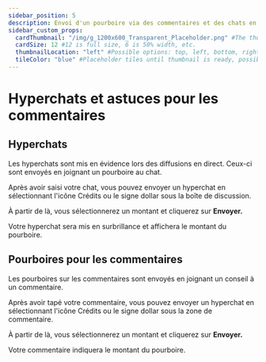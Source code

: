 ```yaml
---
sidebar_position: 5
description: Envoi d'un pourboire via des commentaires et des chats en direct.
sidebar_custom_props:
  cardThumbnail: "/img/g_1200x600_Transparent_Placeholder.png" #The thumbnail on the category card.
  cardSize: 12 #12 is full size, 6 is 50% width, etc.
  thumbnailLocation: "left" #Possible options: top, left, bottom, right, none
  tileColor: "blue" #Placeholder tiles until thumbnail is ready, possible options: blue, cream, darkpurple, lightpurple, mauve, orange, pink, none
---
```


# Hyperchats et astuces pour les commentaires

## Hyperchats

Les hyperchats sont mis en évidence lors des diffusions en direct. Ceux-ci sont envoyés en joignant un pourboire au chat.

Après avoir saisi votre chat, vous pouvez envoyer un hyperchat en sélectionnant l'icône Crédits ou le signe dollar sous la boîte de discussion.

À partir de là, vous sélectionnerez un montant et cliquerez sur **Envoyer.**

Votre hyperchat sera mis en surbrillance et affichera le montant du pourboire.

## Pourboires pour les commentaires

Les pourboires sur les commentaires sont envoyés en joignant un conseil à un commentaire.

Après avoir tapé votre commentaire, vous pouvez envoyer un hyperchat en sélectionnant l'icône Crédits ou le signe dollar sous la zone de commentaire.

À partir de là, vous sélectionnerez un montant et cliquerez sur **Envoyer.**

Votre commentaire indiquera le montant du pourboire.
